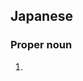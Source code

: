 ==Japanese==
{{ja-kanjitab|かど|わき|yomi=k}}

===Proper noun===
{{ja-pos|かどわき|proper}}

# {{surname|lang=ja|sort=かどわき}}